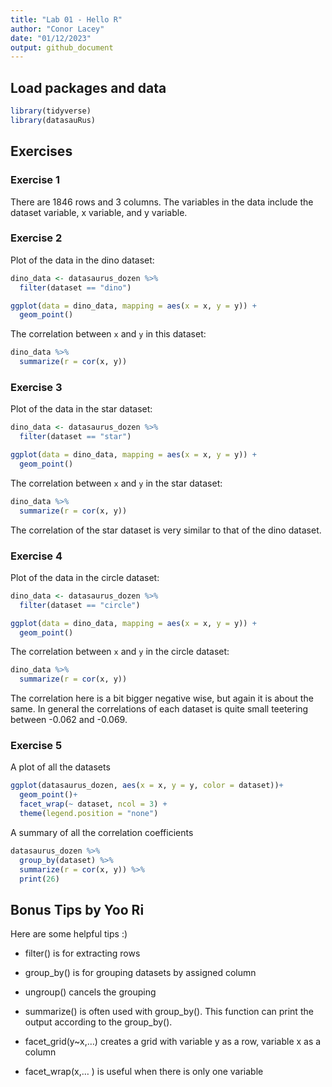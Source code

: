 ```yaml
---
title: "Lab 01 - Hello R"
author: "Conor Lacey"
date: "01/12/2023"
output: github_document
---
```


## Load packages and data

```r
library(tidyverse) 
library(datasauRus)
```

## Exercises

### Exercise 1

There are 1846 rows and 3 columns. The variables in the data include the dataset variable, x variable, and y variable.

### Exercise 2

Plot of the data in the dino dataset:

```r
dino_data <- datasaurus_dozen %>%
  filter(dataset == "dino")

ggplot(data = dino_data, mapping = aes(x = x, y = y)) +
  geom_point()
```

The correlation between `x` and `y` in this dataset:

```r
dino_data %>%
  summarize(r = cor(x, y))
```

### Exercise 3

Plot of the data in the star dataset:

```r
dino_data <- datasaurus_dozen %>%
  filter(dataset == "star")

ggplot(data = dino_data, mapping = aes(x = x, y = y)) +
  geom_point()
```

The correlation between `x` and `y` in the star dataset:

```r
dino_data %>%
  summarize(r = cor(x, y))
```

The correlation of the star dataset is very similar to that of the dino dataset.

### Exercise 4

Plot of the data in the circle dataset:

```r
dino_data <- datasaurus_dozen %>%
  filter(dataset == "circle")

ggplot(data = dino_data, mapping = aes(x = x, y = y)) +
  geom_point()
```

The correlation between `x` and `y` in the circle dataset:

```r
dino_data %>%
  summarize(r = cor(x, y))
```

The correlation here is a bit bigger negative wise, but again it is about the same. In general the correlations of each dataset is quite small teetering between -0.062 and -0.069.

### Exercise 5

A plot of all the datasets

```r
ggplot(datasaurus_dozen, aes(x = x, y = y, color = dataset))+
  geom_point()+
  facet_wrap(~ dataset, ncol = 3) +
  theme(legend.position = "none")
```

A summary of all the correlation coefficients

```r
datasaurus_dozen %>%
  group_by(dataset) %>%
  summarize(r = cor(x, y)) %>%
  print(26)
```

## Bonus Tips by Yoo Ri

Here are some helpful tips :)

-   filter() is for extracting rows

-   group_by() is for grouping datasets by assigned column

-   ungroup() cancels the grouping

-   summarize() is often used with group_by(). This function can print the output according to the group_by().

-   facet_grid(y\~x,...) creates a grid with variable y as a row, variable x as a column\

-   facet_wrap(x,... ) is useful when there is only one variable
